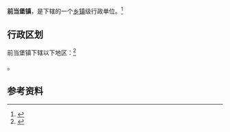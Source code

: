 {{中国乡级行政区|21/01/81/105/000}}

'''前当堡镇'''，是{{PRC admin/fullname|21/01/81/105/000|3}}下辖的一个[[乡镇|乡镇]]级行政单位。<ref>{{PRC admin/ref sgc|{{PRC admin/parent|21/01/81/105/000}}}}</ref>

== 行政区划 ==

前当堡镇下辖以下地区：<ref>{{PRC admin/ref sgc|21/01/81/105/000}}</ref>

{{PRC admin/children|21/01/81/105/000}}。

== 参考资料 ==

{{reflist}}

{{行政区划小作品}}
{{PRC admin/navcat|21/01/81/105/000}}